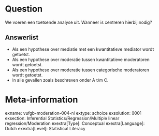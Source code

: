 Question
========
We voeren een toetsende analyse uit. Wanneer is centreren hierbij nodig?

Answerlist
----------
* Als een hypothese over mediatie met een kwantitatieve mediator wordt getoetst.
* Als een hypothese over moderatie tussen kwantitatieve moderatoren wordt getoetst.
* Als een hypothese over moderatie tussen categorische moderatoren wordt getoetst.
* In alle gevallen zoals beschreven onder A t/m C.

Meta-information
================
exname: vufgb-moderation-004-nl
extype: schoice
exsolution: 0001
exsection: Inferential Statistics/Regression/Multiple linear regression/Moderation
exextra[Type]: Conceptual
exextra[Language]: Dutch
exextra[Level]: Statistical Literacy